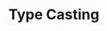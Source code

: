 ---
id: "php_tf_med_013"
questionType: "TRUE_FALSE"
title: "Type Casting"
statement: "You can cast a string to an integer using (int)."
difficulty: "MEDIUM"
category: "PHP"
correctAnswer: true
explanation: "PHP supports type casting using (int), (string), etc."
---